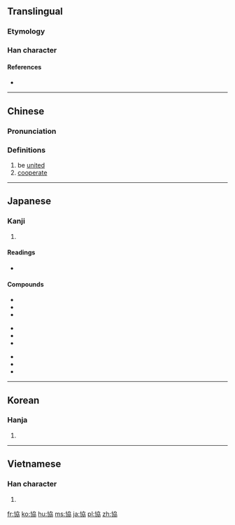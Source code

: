 {{also|协}}
==Translingual==

===Etymology===
{{Han compound|十|劦|t2=hang together|ls=ic}}

===Han character===
{{Han char|rn=24|rad=十|as=06|sn=8|four=4402<sub>7</sub>|canj=十大尸尸 (JKSS)|ids=⿰[[十]][[劦]]}}

====References====
* {{Han ref|kx=0156.340|dkj=02742|dj=0357.010|hdz=10064.030|uh=5354|ud=21332|bh=A8F3|bd=43251}}

----

==Chinese==
{{zh-forms|s=协}}

===Pronunciation===
{{zh-pron
|m=xié
|c=hip6
|mc=y
|oc=y
|ma=
|cat=v
}}

===Definitions===
# be [[unite]]d
# [[cooperate]]

----

==Japanese==

===Kanji===
{{ja-kanji|grade=4|rs=十06}}

# {{defn|lang=ja|sort=十06}}

====Readings====
* {{ja-readings|goon=[[ぎょう]] (gyō)|kanon=[[きょう]] (kyō)|kun=[[かなう]] (kanau)}}

====Compounds====
{{top3}}
*{{l|ja|sc=Jpan|協会|tr=きょうかい, kyōkai}}
*{{l|ja|sc=Jpan|協議|tr=きょうぎ, kyōgi}}
*{{l|ja|sc=Jpan|協賛|tr=きょうさん, kyōsan}}
{{mid3}}
*{{l|ja|sc=Jpan|協奏曲|tr=きょうそうきょく, kyōsōkyoku}}
*{{l|ja|sc=Jpan|協調|tr=きょうちょう, kyōchō}}
*{{l|ja|sc=Jpan|協定|tr=きょうてい, kyōtei}}
{{mid3}}
*{{l|ja|sc=Jpan|協同|tr=きょうどう, kyōdō}}
*{{l|ja|sc=Jpan|協力|tr=きょうりょく, kyōryoku}}
*{{l|ja|sc=Jpan|協和|tr=きょうわ, kyōwa}}
{{bottom}}

----

==Korean==

===Hanja===
{{ko-hanja|hangeul=협|rv=hyeop|mr=hyŏp}}

# {{defn|lang=ko|sort=十06}}

----

==Vietnamese==

===Han character===
{{vi-hantu|[[hiệp]], [[hiếp]], [[híp]]|rs=十06}}

# {{defn|lang=vi|sort=十06}}

[[fr:協]]
[[ko:協]]
[[hu:協]]
[[ms:協]]
[[ja:協]]
[[pl:協]]
[[zh:協]]